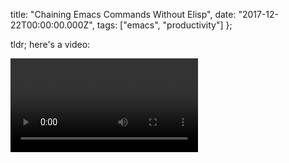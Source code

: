   title: "Chaining Emacs Commands Without Elisp",
  date: "2017-12-22T00:00:00.000Z",
  tags: ["emacs", "productivity"]
};

tldr; here's a video:

<Video url="https://www.youtube.com/watch?v=ok-ktap-gNA" />

# Before and After

As part of splitting a React component into its own file,
Let's take this file

```js
import styled from "react-emotion";

class Message extends Component {
  render() {
    return (
      <tr
        onClick={() => {
          this.onMessageSelected(msg.id);
        }}
        key={msg.id}
        className={cx(
          "cabana-meta-messages-list-item",
          this.selectedMessageClass(msg.id)
        )}
      >
        <td>{msg.frame ? msg.frame.name : "undefined"}</td>
        <td>{msg.id}</td>
        <td>{msg.entries.length}</td>
        <td>
          <div className="cabana-meta-messages-list-item-bytes">
            <MessageBytes
              key={msg.id}
              message={msg}
              seekIndex={this.props.seekIndex}
              seekTime={this.props.seekTime}
              live={this.props.live}
            />
          </div>
        </td>
      </tr>
    );
  }
}
```

and remove the `msg.` "namespace" so we can destructure the
variables from `this.props`.

```js
import styled from "react-emotion";

class Message extends Component {
  render() {
    const { id, frame, entries } = this.props;
    return (
      <tr
        onClick={() => {
          this.onMessageSelected(id);
        }}
        key={msg.id}
        className={cx(
          "cabana-meta-messages-list-item",
          this.selectedMessageClass(id)
        )}
      >
        <td>{frame ? frame.name : "undefined"}</td>
        <td>{id}</td>
        <td>{entries.length}</td>
        <td>
          <div className="cabana-meta-messages-list-item-bytes">
            <MessageBytes
              key={id}
              message={msg}
              seekIndex={this.props.seekIndex}
              seekTime={this.props.seekTime}
              live={this.props.live}
            />
          </div>
        </td>
      </tr>
    );
  }
}
```

# Command Explanation

I'm using [ivy](https://github.com/abo-abo/swiper) and
[multiple-cursors](https://github.com/magnars/multiple-cursors.el)
to do this.

The command sequence is as such:

```
C-s msg.\w+
C-7 M-<left> M-<del> M-d C-y
C-g M-gg 6
C-o C-o C-o C-o C-o C-o
C-x r y
C-SPC C-p C-p C-p C-p C-p
M-x delete-duplicate-lines
C-r $ <ret> , <ret>
```

Command by command that is:

- `C-s msg.\w+`
  - Use swiper to search for a regex matching `msg.\w+`
- `C-7`
  - With search results, insert a cursor at each match
- `M-<left> M-<del> M-d C-y`
  - delete `msg.` then put the `\w+` part in the kill ring.
- `C-g M-gg 6`
  - Exit multiple-cursors and go to line 6 (where our
    destructuring will be)
- `C-o C-o C-o C-o C-o C-o`
  - make space so we can yank-rectangle, which otherwise
    inserts without moving other lines around.
- `C-x r y`
  - `yank-rectangle` to put all matches in place
- `C-SPC C-p C-p C-p C-p C-p`
  - select the matches that we just inserted as a region
- `M-x delete-duplicate-lines`
  - unique the list of matches
- `C-r $ <ret> , <ret>`
  - use regex replace to insert a `,` at the end of each
    line.
- `C-x C-s`
  - save the buffer, which I have set to trigger prettier-js
    which nicely formats the extra space, etc

# Unsolved Problems

#### Multiple Cursors

multiple-cursors only lets you have one cursor per line when
using `swiper-mc`, which means lines like the following will
only apply to the first `msg.\w+` match.

```js
<td>{msg.frame ? msg.frame.name : "undefined"}</td>
```

This seems to be related to how swiper shows multiple
matches on a single line.

If we look at the definition of `swiper-mc`, we see some
indication that it could be the way swiper handles
candidates itself, since we create a cursor for every
candidate.

```lisp
(defun swiper-mc ()
  "Create a fake cursor for each `swiper' candidate."
  (interactive)
  (unless (require 'multiple-cursors nil t)
    (error "Multiple-cursors isn't installed"))
  (unless (window-minibuffer-p)
    (error "Call me only from `swiper'"))
  (let ((cands (nreverse ivy--old-cands)))
    (unless (string= ivy-text "")
      (ivy-exit-with-action
       (lambda (_)
         (let (cand)
           (while (setq cand (pop cands))
             (swiper--action cand)
             (when cands
               (mc/create-fake-cursor-at-point))))
         (multiple-cursors-mode 1))))))
```

I'll probably dig into that at some point.

#### C-o & C-p

`C-o` and `C-p` repeatedly are functionally useful but
cumbersome. It would be nice to have a `yank-rectangle` that
pushed other content down. Perhaps doable via transferring a
rectangle to the kill-ring instead. This will require elisp
afaict. This would get rid of the excessive `C-o` ing but
what I really want is to not have to think about how many
lines are being inserted.

The `C-p` I'm referring to is mostly for expanding regions.
I bet there's a better option somewhere to find but I
haven't looked for it yet.

# Fin

All in all I think I refactor enough code to make the
investment in writing some elisp to turn a series of object
property accesses into a destructured expression, but its
interesting to note how far we can get without writing any
elisp at all and instead combining assorted existing
commands.

Another thing that I learned in this process was
`occur-mode` and swiper's occur functionality. This lets you
take all of the results of a swiper search (`C-s`) and put
them in a new buffer and perform actions on them. The
default action seems to be "take me to the place in the
buffer where the search result is" which is hella cool for
working through a large codebase tracking function names
down, etc. Thanks for that pointer,
[Avichal](https://twitter.com/_avichalp/status/943801008458625024).
